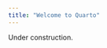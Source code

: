 ```yaml
---
title: "Welcome to Quarto"
---
```


:::{.callout-warning}
Under construction.
:::

<!-- > Meet your fellow students, familiarize yourself with the format of the workshop, practing rendering documents with Quarto, and manipulate the markdown block and inline elements that structure all documents. -->

<!-- ### Outline -->
<!-- 1. About the Workshop -->
<!-- 2. What can you do with Quarto? -->
<!-- 3. Quarto and R Markdown -->
<!-- 4. Rendering in Quarto -->
<!-- 5. The Structure of a Document -->
<!-- 6. The Elements of Markdown -->

<!-- ### Exercises -->

<!-- 0. Let's kick the tires on Quarto! -->

<!--    1. Open up a new Quarto document using an HTML format -->

<!--    2. Click the Render button. -->

<!--    3. Look carefully through the source. What do you notice that's different from what it would look like in an Rmd document? Discuss with your neighbor then post your answers to the discussion forum. -->

<!-- 1. Let's focus on using `quarto` at the command line. Within RStudio, this can be done in the Terminal tab in the Console pane. -->
<!--    1.  Render `ex-1.qmd` to `html` and view the html file in an editor. How is the list expressed in html? -->
<!--    2.  Render `ex-1.qmd` to `latex` and view the latex file in an editor. How is the list expressed in latex? -->
<!--    3.  Render `ex-1.qmd` to `pdf` but specify that you want to output to a file named `handout.pdf`. (see the helpfile for `render` by typing `quarto render --help`) -->
<!--    4.  Try changing the extension of `ex-1.qmd` to be `.md` and `.Rmd` and re-rendering. Does the output differ? -->
<!--    5.  Explore full list of commands available in Quarto by using `quarto --help`. -->

<!-- 2. Inside `ex-2.qmd` you'll find all of the *content* needed to create the output files `ex-2-goal.html` and `ex-2-goal.pdf`. Add into `ex-2.qmd` the markdown syntax needed to create the various inline and block elements found in the output documents. -->

<!--    ::: {layout-ncol="4"} -->

<!--    \ -->

<!--    #### Inline -->
<!--    - text formatting -->
<!--    - math -->
<!--    - links and images -->
<!--    - footnotes -->

<!--    #### Block -->
<!--    - paragraphs -->
<!--    - headers -->
<!--    -lists -->
<!--    - math -->
<!--    - images -->

<!--    \ -->

<!--    ::: -->

<!--    For reference, see: <https://pandoc.org/MANUAL.html#pandocs-markdown> -->
